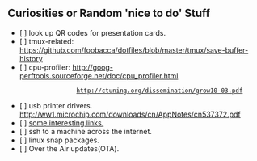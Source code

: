 == Curiosities or Random 'nice to do' Stuff ==

* [ ] look up QR codes for presentation cards.
* [ ] tmux-related: https://github.com/foobacca/dotfiles/blob/master/tmux/save-buffer-history
* [ ] cpu-profiler: http://goog-perftools.sourceforge.net/doc/cpu_profiler.html
                    http://ctuning.org/dissemination/grow10-03.pdf
* [ ] usb printer drivers. http://ww1.microchip.com/downloads/cn/AppNotes/cn537372.pdf 
* [ ] [[interestinglinks| some interesting links.]]
* [ ] ssh to a machine across the internet.
* [ ] linux snap packages.
* [ ] Over the Air updates(OTA).
